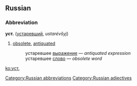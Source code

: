 ==Russian==
[[Category:Russian abbreviations]]
[[Category:Russian adjectives]]
===Abbreviation===
'''уст.''' ([[устаревший]], ''ustarévšyj'')

#[[obsolete]], [[antiquated]]
#:устаревшее [[выражение]] — ''antiquated expression''
#:устаревшее [[слово]] — ''obsolete word''

[[ko:уст.]]